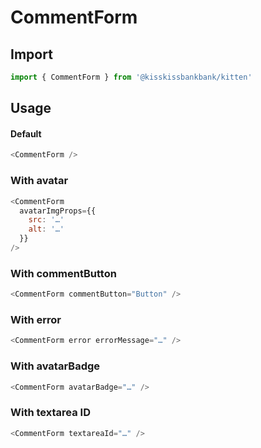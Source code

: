 
<Meta title="Molecules/CommentBlock" component={CommentForm} />

# CommentForm

## Import

```js
import { CommentForm } from '@kisskissbankbank/kitten'
```

## Usage

<Canvas>
  <Story name="CommentForm" story={stories.Default} />
</Canvas>

#### Default

```js
<CommentForm />
```

### With avatar

```js
<CommentForm
  avatarImgProps={{
    src: '…'
    alt: '…'
  }}
/>
```

### With commentButton

```js
<CommentForm commentButton="Button" />
```

### With error

```js
<CommentForm error errorMessage="…" />
```

### With avatarBadge

```js
<CommentForm avatarBadge="…" />
```

### With textarea ID

```js
<CommentForm textareaId="…" />
```
